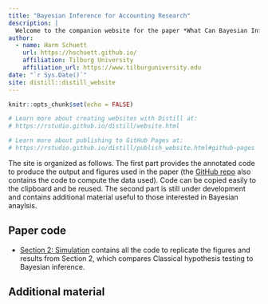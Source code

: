 ```yaml
---
title: "Bayesian Inference for Accounting Research"
description: |
  Welcome to the companion website for the paper *What Can Bayesian Inference Do for Accounting Research?*. I hope this site and the accompanying [GitHub repo](https://github.com/hschuett/AccForUncertaintyCode) will help those interested in Bayesian methods to find a starting point. Hopefully you find it useful.
author:
  - name: Harm Schuett
    url: https://hschuett.github.io/
    affiliation: Tilburg University
    affiliation_url: https://www.tilburguniversity.edu
date: "`r Sys.Date()`"
site: distill::distill_website
---
```


```r
knitr::opts_chunk$set(echo = FALSE)

# Learn more about creating websites with Distill at:
# https://rstudio.github.io/distill/website.html

# Learn more about publishing to GitHub Pages at:
# https://rstudio.github.io/distill/publish_website.html#github-pages

```

The site is organized as follows. The first part provides the annotated code to produce the output and figures used in the paper (the [GitHub repo](https://github.com/hschuett/AccForUncertaintyCode) also contains the code to compute the data used). Code can be copied easily to the clipboard and be reused. The second part is still under development and contains additional material useful to those interested in Bayesian anaylsis. 

## Paper code

- [Section 2: Simulation](01-classic-vs-bayes.html) contains all the code to replicate the figures and results from Section 2, which compares Classical hypothesis testing to Bayesian inference. 

## Additional material

